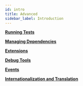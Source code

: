 ```yaml
---
id: intro
title: Advanced
sidebar_label: Introduction
---
```



<CardGrid>

[**Running Tests**](running-tests)

[**Managing Dependencies**](managing-dependencies)

[**Extensions**](extensions)

[**Debug Tools**](debug-tools)

[**Events**](events)

[**Internationalization and Translation**](internationalization)

</CardGrid>
